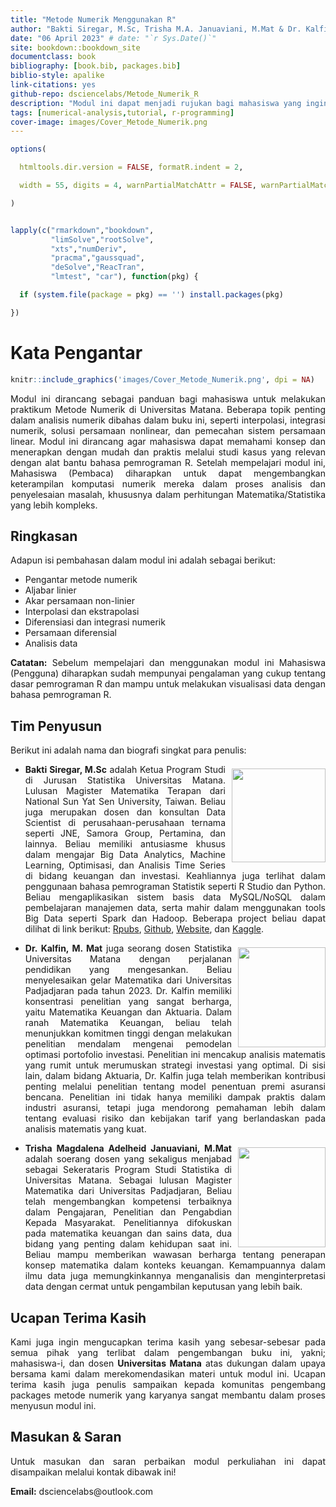 ```yaml
--- 
title: "Metode Numerik Menggunakan R"
author: "Bakti Siregar, M.Sc, Trisha M.A. Januaviani, M.Mat & Dr. Kalfin, M.Mat"
date: "06 April 2023" # date: "`r Sys.Date()`"
site: bookdown::bookdown_site
documentclass: book
bibliography: [book.bib, packages.bib]
biblio-style: apalike
link-citations: yes
github-repo: dsciencelabs/Metode_Numerik_R
description: "Modul ini dapat menjadi rujukan bagi mahasiswa yang ingin mendalami proses komputasi metode numerik dengan menggunakan R. Meteri disusun sedemikian rupa dengan bahasa yang lebih sederhana agar mudah dipahami oleh Mahasiswa (Pengguna)."
tags: [numerical-analysis,tutorial, r-programming]
cover-image: images/Cover_Metode_Numerik.png
---
```


```r

options(

  htmltools.dir.version = FALSE, formatR.indent = 2,

  width = 55, digits = 4, warnPartialMatchAttr = FALSE, warnPartialMatchDollar = FALSE

)


lapply(c("rmarkdown","bookdown",
         "limSolve","rootSolve",
         "xts","numDeriv",
         "pracma","gaussquad",
         "deSolve","ReacTran",
         "lmtest", "car"), function(pkg) {

  if (system.file(package = pkg) == '') install.packages(pkg)

})

```

<style>
body{
text-align: justify}
</style>

# Kata Pengantar{-}

```r

knitr::include_graphics('images/Cover_Metode_Numerik.png', dpi = NA)

```

Modul ini dirancang sebagai panduan bagi mahasiswa untuk melakukan praktikum Metode Numerik di Universitas Matana. Beberapa topik penting dalam analisis numerik dibahas dalam buku ini, seperti interpolasi, integrasi numerik, solusi persamaan nonlinear, dan pemecahan sistem persamaan linear. Modul ini dirancang agar mahasiswa dapat memahami konsep dan menerapkan dengan mudah dan praktis melalui studi kasus yang relevan dengan alat bantu bahasa pemrograman R. Setelah mempelajari modul ini, Mahasiswa (Pembaca) diharapkan untuk dapat mengembangkan keterampilan komputasi numerik mereka dalam proses analisis dan penyelesaian masalah, khususnya dalam perhitungan Matematika/Statistika yang lebih kompleks.


## Ringkasan {-}

Adapun isi pembahasan dalam modul ini adalah sebagai berikut:

* Pengantar metode numerik 
* Aljabar linier 
* Akar persamaan non-linier 
* Interpolasi dan ekstrapolasi 
* Diferensiasi dan integrasi numerik 
* Persamaan diferensial
* Analisis data

**Catatan:** Sebelum mempelajari dan menggunakan modul ini Mahasiswa (Pengguna) diharapkan sudah mempunyai pengalaman yang cukup tentang dasar pemrograman R dan mampu untuk melakukan visualisasi data dengan bahasa pemrograman R.


## Tim Penyusun {-}

Berikut ini adalah nama dan biografi singkat para penulis:


<img src = "https://github.com/dsciencelabs/images/blob/master/Penulis/Bakti.jpg?raw=true" width = "150" height = "150" style = "float:right; margin-left: 10px; margin-top: 7px" />

- **Bakti Siregar, M.Sc** adalah Ketua Program Studi di Jurusan Statistika Universitas Matana. Lulusan Magister Matematika Terapan dari National Sun Yat Sen University, Taiwan. Beliau juga merupakan dosen dan konsultan Data Scientist di perusahaan-perusahaan ternama seperti JNE, Samora Group, Pertamina, dan lainnya. Beliau memiliki antusiasme khusus dalam mengajar Big Data Analytics, Machine Learning, Optimisasi, dan Analisis Time Series di bidang keuangan dan investasi. Keahliannya juga terlihat dalam penggunaan bahasa pemrograman Statistik seperti R Studio dan Python. Beliau mengaplikasikan sistem basis data MySQL/NoSQL dalam pembelajaran manajemen data, serta mahir dalam menggunakan tools Big Data seperti Spark dan Hadoop. Beberapa project beliau dapat dilihat di link berikut: [Rpubs](https://rpubs.com/dsciencelabs), [Github](https://github.com/dsciencelabs), [Website](https://dsciencelabs.github.io/web/index.html), dan [Kaggle](https://www.kaggle.com/baktisiregar/code). 

<img src = "https://github.com/dsciencelabs/images/blob/master/Penulis/Kalfin.jpg?raw=true" width = "140" height = "160" style = "float:right; margin-left: 10px; margin-top: 7px" />

- **Dr. Kalfin, M. Mat** juga seorang dosen Statistika Universitas Matana dengan perjalanan pendidikan yang mengesankan. Beliau menyelesaikan gelar Matematika dari Universitas Padjadjaran pada tahun 2023. Dr. Kalfin memiliki konsentrasi penelitian yang sangat berharga, yaitu Matematika Keuangan dan Aktuaria. Dalam ranah Matematika Keuangan, beliau telah menunjukkan komitmen tinggi dengan melakukan penelitian mendalam mengenai pemodelan optimasi portofolio investasi. Penelitian ini mencakup analisis matematis yang rumit untuk merumuskan strategi investasi yang optimal. Di sisi lain, dalam bidang Aktuaria, Dr. Kalfin juga telah memberikan kontribusi penting melalui penelitian tentang model penentuan premi asuransi bencana. Penelitian ini tidak hanya memiliki dampak praktis dalam industri asuransi, tetapi juga mendorong pemahaman lebih dalam tentang evaluasi risiko dan kebijakan tarif yang berlandaskan pada analisis matematis yang kuat.

<img src = "https://github.com/dsciencelabs/images/blob/master/Penulis/Trisha.jpg?raw=true" width = "140" height = "160" style = "float:right; margin-left: 10px; margin-top: 7px" />

- **Trisha Magdalena Adelheid Januaviani, M.Mat** adalah soerang dosen yang sekaligus menjabad sebagai Sekerataris Program Studi Statistika di Universitas Matana. Sebagai lulusan Magister Matematika dari Universitas Padjadjaran, Beliau telah mengembangkan kompetensi terbaiknya dalam Pengajaran, Penelitian dan Pengabdian Kepada Masyarakat. Penelitiannya difokuskan pada matematika keuangan dan sains data, dua bidang yang penting dalam kehidupan saat ini. Beliau mampu memberikan wawasan berharga tentang penerapan konsep matematika dalam konteks keuangan. Kemampuannya dalam ilmu data juga memungkinkannya menganalisis dan menginterpretasi data dengan cermat untuk pengambilan keputusan yang lebih baik. 


## Ucapan Terima Kasih{-}

Kami juga ingin mengucapkan terima kasih yang sebesar-sebesar pada semua pihak yang terlibat dalam pengembangan buku ini, yakni; mahasiswa-i, dan dosen **Universitas Matana** atas dukungan dalam upaya bersama kami dalam merekomendasikan materi untuk modul ini. Ucapan terima kasih juga penulis sampaikan kepada komunitas pengembang packages metode numerik yang karyanya sangat membantu dalam proses menyusun modul ini. 

## Masukan & Saran {-}

Untuk masukan dan saran perbaikan modul perkuliahan ini dapat disampaikan melalui kontak dibawak ini!

**Email:** dsciencelabs@outlook.com

